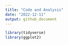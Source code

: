 ```yaml
---
title: "Code and Analysis"
date: "2022-12-11"
output: github_document
---
```


```r
library(tidyverse)
library(ggplot2)
```

